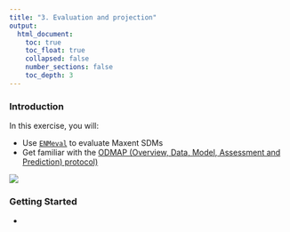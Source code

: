 ```yaml
---
title: "3. Evaluation and projection"
output:
  html_document:
    toc: true
    toc_float: true
    collapsed: false
    number_sections: false
    toc_depth: 3
---
```


### Introduction

In this exercise, you will:

- Use [`ENMeval`](https://github.com/jamiemkass/ENMeval) to evaluate Maxent SDMs
- Get familiar with the [ODMAP (Overview, Data, Model, Assessment and Prediction) protocol)](https://odmap.wsl.ch/)

![](images/workflow.jpg)

  
  
### Getting Started

- 




